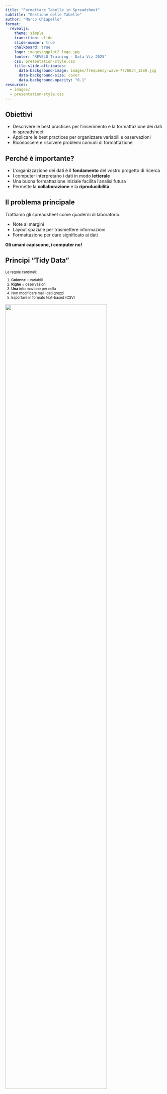 ```yaml
---
title: "Formattare Tabelle in Spreadsheet"
subtitle: "Gestione delle Tabelle"
author: "Marco Chiapello"
format: 
  revealjs:
    theme: simple
    transition: slide
    slide-number: true
    chalkboard: true
    logo: images/ggplot2_logo.jpg
    footer: "REVELO Training - Data Viz 2025"
    css: presentation-style.css
    title-slide-attributes:
      data-background-image: images/frequency-wave-7776034_1280.jpg
      data-background-size: cover
      data-background-opacity: "0.1"
resources:
  - images/
  - presentation-style.css
---
```


## Obiettivi {background-image="images/frequency-wave-7776034_1280.jpg" background-size="cover" background-opacity="0.1"}

- Descrivere le best practices per l'inserimento e la formattazione dei dati in spreadsheet
- Applicare le best practices per organizzare variabili e osservazioni
- Riconoscere e risolvere problemi comuni di formattazione

## Perché è importante? {background-image="images/frequency-wave-7776034_1280.jpg" background-size="cover" background-opacity="0.1"}

::: {.incremental}
- L'organizzazione dei dati è il **fondamento** del vostro progetto di ricerca
- I computer interpretano i dati in modo **letterale**
- Una buona formattazione iniziale facilita l'analisi futura
- Permette la **collaborazione** e la **riproducibilità**
:::

## Il problema principale {background-image="images/frequency-wave-7776034_1280.jpg" background-size="cover" background-opacity="0.1"}

Trattiamo gli spreadsheet come quaderni di laboratorio:

- Note ai margini
- Layout spaziale per trasmettere informazioni
- Formattazione per dare significato ai dati

**Gli umani capiscono, i computer no!**

## Principi "Tidy Data" {background-image="images/frequency-wave-7776034_1280.jpg" background-size="cover" background-opacity="0.1"}

::: {style="font-size: 0.8em;"}
Le regole cardinali:

1. **Colonne** = variabili
2. **Righe** = osservazioni
3. **Una** informazione per cella
4. Non modificare mai i dati grezzi
5. Esportare in formato text-based (CSV)
:::

![](/materials/images/tidy-1.png){width="80%"}

## Dataset Portal Project {background-image="images/frequency-wave-7776034_1280.jpg" background-size="cover" background-opacity="0.1"}

Dataset reale usato in 100+ pubblicazioni:

- Osservazioni di piccoli mammiferi in Arizona
- Studio degli effetti di roditori e formiche sulle piante
- Progetto in corso da quasi 40 anni
- 24 plots con manipolazioni sperimentali

**Durante il corso useremo un subset semplificato di questo dataset per gli esercizi**

## Tracciare le modifiche {background-image="images/frequency-wave-7776034_1280.jpg" background-size="cover" background-opacity="0.1"}

**Buone pratiche:**

- Creare un **nuovo file** per i dati puliti
- Tenere traccia di ogni passaggio in un file di testo
- Mai modificare il dataset originale
- Usare version control (es. Git)

## Esercizio pratico {background-image="images/frequency-wave-7776034_1280.jpg" background-size="cover" background-opacity="0.1"}

**Scarica i dati:**

- [survey_data_spreadsheet_messy.xls](data/survey_data_spreadsheet_messy.xls)
- [survey_sorting_exercise.xlsx](data/survey_sorting_exercise.xlsx)

**Attività:**

1. Apri il file messy
2. Identifica i problemi (tab 2013 e 2014)
3. Discuti come pulire i dati
4. **Non modificare l'originale!**

## Errori comuni: Tabelle multiple {background-image="images/frequency-wave-7776034_1280.jpg" background-size="cover" background-opacity="0.1"}

❌ Non create tabelle multiple in un foglio

Il computer vede ogni riga come un'osservazione unica e si confonde con associazioni false

✅ Una tabella per foglio, colonne coerenti

## Errori comuni: Tab multipli {background-image="images/frequency-wave-7776034_1280.jpg" background-size="cover" background-opacity="0.1"}

❌ Un tab per ogni giorno/condizione

**Problemi:**

- Inconsistenze tra tab
- Passaggio extra per combinare i dati
- Difficile vedere le connessioni

✅ Aggiungere una colonna "data" o "condizione"

## Errori comuni: Zeri mancanti {background-image="images/frequency-wave-7776034_1280.jpg" background-size="cover" background-opacity="0.1"}

**Differenza importante:**

- **Zero** = misurato, valore nullo
- **Cella vuota** = non misurato, valore mancante (NULL)

❌ Lasciare celle vuote per gli zeri

✅ Scrivere sempre 0 quando il valore è zero

## Errori comuni: Valori NULL {background-image="images/frequency-wave-7776034_1280.jpg" background-size="cover" background-opacity="0.1"}

**Valori problematici per dati mancanti:**

❌ -999, 0, "N/A", "missing", "-"

**Soluzioni consigliate:**

✅ Celle vuote (migliore per la maggior parte dei software)

✅ `NA` (per R)

## Errori comuni: Formattazione {background-image="images/frequency-wave-7776034_1280.jpg" background-size="cover" background-opacity="0.1"}

❌ Usare colori/grassetti per trasmettere informazioni

❌ Celle unite

❌ Righe vuote per separare sezioni

✅ Creare una nuova colonna con l'informazione codificata

## Errori comuni: Commenti e unità {background-image="images/frequency-wave-7776034_1280.jpg" background-size="cover" background-opacity="0.1"}

❌ Commenti nelle celle dati

❌ Unità nelle celle (es. "25 kg")

✅ Colonna separata per commenti

✅ Unità nei nomi delle colonne (es. "peso_kg")

## Nomi dei campi {background-image="images/frequency-wave-7776034_1280.jpg" background-size="cover" background-opacity="0.1"}

**Buone pratiche:**

✅ Descrittivi ma concisi

✅ Nessuno spazio (usare `_`)

✅ Nessun carattere speciale

✅ Non iniziare con numeri

✅ Includere unità (es. `temp_C`, `peso_kg`)

## Esempi nomi campi {background-image="images/frequency-wave-7776034_1280.jpg" background-size="cover" background-opacity="0.1"}

| Buono | Buona Alternativa | Da evitare |
|-------|-------------------|------------|
| Max_temp_C | MaxTemp | Maximum Temp (°C) |
| Precipitation_mm | Precipitation | precmm |
| Mean_year_growth | MeanYearGrowth | Mean growth/year |
| cell_type | CellType | Cell Type |

## Caratteri speciali {background-image="images/frequency-wave-7776034_1280.jpg" background-size="cover" background-opacity="0.1"}

❌ Evitare:

- A capo nelle celle
- Virgolette "smart" (da Word)
- Tab, caratteri verticali
- Em-dash, caratteri speciali

✅ Trattare le celle come semplici form di testo

## Metadata {background-image="images/frequency-wave-7776034_1280.jpg" background-size="cover" background-opacity="0.1"}

**Metadata = dati sui dati**

❌ Non includere legenda/note nel file dati

✅ File separato (es. `README.txt`)

- Descrizione variabili
- Unità di misura
- Come sono codificati valori NULL
- Informazioni sulla raccolta dati

## Recap: Le regole d'oro {background-image="images/frequency-wave-7776034_1280.jpg" background-size="cover" background-opacity="0.1"}

1. Mai modificare i dati grezzi
2. Una tabella per foglio
3. Colonne = variabili, Righe = osservazioni
4. Una informazione per cella
5. Usare valori NULL consistenti
6. Nomi campi senza spazi o caratteri speciali
7. Metadata in file separato
8. Tracciare ogni modifica

## Risorse {background-image="images/frequency-wave-7776034_1280.jpg" background-size="cover" background-opacity="0.1"}

**Riferimenti:**

- Wickham (2014) - [Tidy Data](http://www.jstatsoft.org/v59/i10)
- Broman & Woo (2018) - [Data Organization in Spreadsheets](https://doi.org/10.1080/00031305.2017.1375989)
- [Data Carpentry Spreadsheet Lesson](https://datacarpentry.org/spreadsheet-ecology-lesson/)

**Dati per l'esercizio disponibili nella cartella `data/`**
